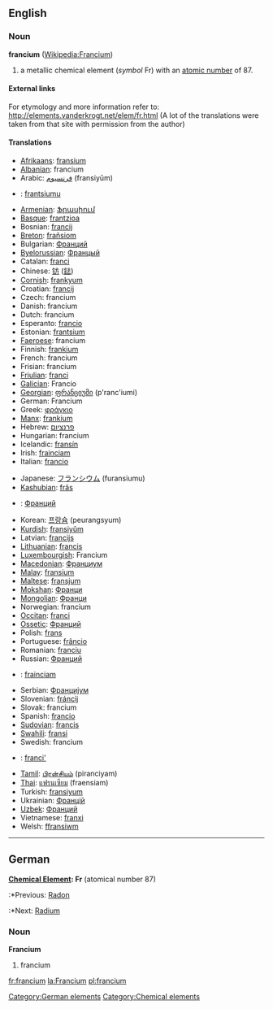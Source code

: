 ==English==

{{elements|Fr|Radon|Rn|Radium|Ra}}
===Noun===
'''francium''' ([[w:Francium|Wikipedia:Francium]])

# a metallic chemical element (''symbol'' Fr) with an [[atomic number]] of 87.

====External links====
For etymology and more information refer to:
http://elements.vanderkrogt.net/elem/fr.html
(A lot of the translations were taken from that site with permission from the author)

====Translations====
{{top}}
*[[w:Afrikaans language|Afrikaans]]: [[fransium]]
*[[w:Albanian language|Albanian]]: francium
*Arabic: [[فرنسيوم]] (fransiyūm)
*{{arm}}: [[frantsiumu]]
*[[w:Armenian language|Armenian]]: [[Ֆրասիում]]
*[[Basque]]: [[frantzioa]]
*Bosnian: [[francij]]
*[[w:Breton language|Breton]]: [[frañsiom]]
*Bulgarian: [[Франций]]
*[[Byelorussian]]: [[Францый]]
*Catalan: [[franci]]  {{m}}
*Chinese: [[钫]] ([[鍅]])
*[[Cornish]]: [[frankyum]]
*Croatian: [[francij]]
*Czech: francium
*Danish: francium
*Dutch: francium {{n}}
*Esperanto: [[francio]]
*Estonian: [[frantsium]]
*[[Faeroese]]: francium
*Finnish: [[frankium]]
*French: francium {{m}}
*Frisian: francium {{n}}
*[[w:Friulian language|Friulian]]: [[franci]]
*[[w:Galician|Galician]]: Francio
*[[Georgian]]: [[ფრანციუმი]] (p'ranc'iumi)
*German: Francium {{n}}
*Greek: [[φράγκιο]] {{n}}
*[[w:Manx_language|Manx]]: [[frankium]]
*Hebrew: [[פרנציום]]
*Hungarian: francium
*Icelandic: [[fransín]]
*Irish: [[frainciam]]
*Italian: [[francio]] {{m}}
{{mid}}
*Japanese: [[フランシウム]] (furansiumu)
*[[Kashubian]]: [[frãs]]
*{{kk}}: [[Франций]]
*Korean: [[프랑슘]] (peurangsyum)
*[[Kurdish]]: [[fransiyûm]]
*Latvian: [[francijs]]
*[[w:Lithuanian language|Lithuanian]]: [[francis]]
*[[w:Luxembourgish language|Luxembourgish]]: Francium {{n}}
*[[Macedonian]]: [[Франциум]]
*[[w:Malay language|Malay]]: [[fransium]]
*[[Maltese]]: [[fransjum]]
*[[Mokshan]]: [[Франци]]
*[[Mongolian]]: [[Франци]]
*Norwegian: francium
*[[Occitan]]: [[franci]]
*[[Ossetic]]: [[Франций]]
*Polish: [[frans]] {{m}}
*Portuguese: [[frâncio]] {{m}}
*Romanian: [[franciu]] {{n}}
*Russian: [[Франций]]
*{{gd}}: [[frainciam]]
*Serbian: [[Францијум]]
*Slovenian: [[fráncij]]
*Slovak: francium
*Spanish: [[francio]] {{m}}
*[[Sudovian]]: [[francis]]
*[[w:Swahili language|Swahili]]: [[fransi]]
*Swedish: francium
*{{tg}}: [[franci']]
*[[Tamil]]: [[பிரன்சியம்]] (piranciyam)
*[[w:Thai language|Thai]]: [[แฟรนเซียม]] (fraensiam)
*Turkish: [[fransiyum]]
*Ukrainian: [[Францій]]
*[[w:Uzbek language|Uzbek]]: [[Франций]]
*Vietnamese: [[franxi]]
*Welsh: [[ffransiwm]]
{{bottom}}
----
==German==
'''[[Chemical Element]]: Fr''' (atomical number 87)
:*Previous: [[Radon]]
:*Next: [[Radium]]
===Noun===
'''Francium''' {{n}}
# francium
[[Category:German elements]]

[[Category:Chemical elements]]

[[fr:francium]]
[[la:Francium]]
[[pl:francium]]